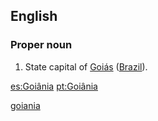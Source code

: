 ==English==

===Proper noun===
{{en-proper noun}}

# State capital of [[Goiás]] ([[Brazil]]).

[[Category:English words spelled with diacritics|goiania]]

[[es:Goiânia]]
[[pt:Goiânia]]